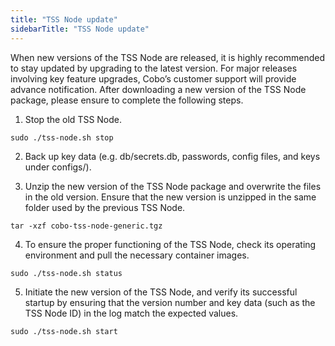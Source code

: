 ```yaml
---
title: "TSS Node update"
sidebarTitle: "TSS Node update"
---
```

When new versions of the TSS Node are released, it is highly recommended to stay updated by upgrading to the latest version. For major releases involving key feature upgrades, Cobo’s customer support will provide advance notification. After downloading a new version of the TSS Node package, please ensure to complete the following steps.

1. Stop the old TSS Node. 

```
sudo ./tss-node.sh stop
```

2. Back up key data (e.g. db/secrets.db, passwords, config files, and keys under configs/).

3. Unzip the new version of the TSS Node package and overwrite the files in the old version. Ensure that the new version is unzipped in the same folder used by the previous TSS Node. 

```
tar -xzf cobo-tss-node-generic.tgz
```

4. To ensure the proper functioning of the TSS Node, check its operating environment and pull the necessary container images.

```
sudo ./tss-node.sh status
```

5. Initiate the new version of the TSS Node, and verify its successful startup by ensuring that the version number and key data (such as the TSS Node ID) in the log match the expected values.

```
sudo ./tss-node.sh start
```

